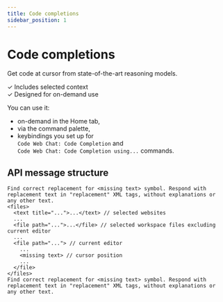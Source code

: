 ```yaml
---
title: Code completions
sidebar_position: 1
---
```



# Code completions

Get code at cursor from state-of-the-art reasoning models.

✓ Includes selected context \
✓ Designed for on-demand use

You can use it:

- on-demand in the Home tab,
- via the command palette,
- keybindings you set up for \
  `Code Web Chat: Code Completion` and \
  `Code Web Chat: Code Completion using...` commands.

## API message structure

```
Find correct replacement for <missing text> symbol. Respond with replacement text in "replacement" XML tags, without explanations or any other text.
<files>
  <text title="...">...</text> // selected websites
  ...
  <file path="...">...</file> // selected workspace files excluding current editor
  ...
  <file path="..."> // current editor
    ...
    <missing text> // cursor position
    ...
  </file>
</files>
Find correct replacement for <missing text> symbol. Respond with replacement text in "replacement" XML tags, without explanations or any other text.
```
